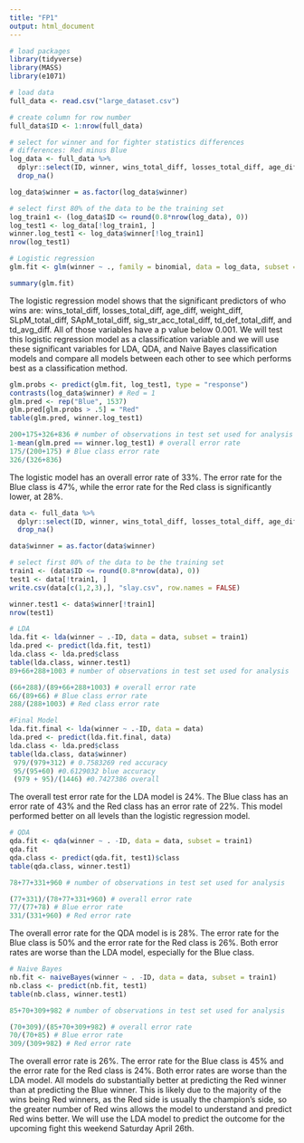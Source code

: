 ```yaml
---
title: "FP1"
output: html_document
---
```


```r
# load packages
library(tidyverse)
library(MASS)
library(e1071)
```

```r
# load data
full_data <- read.csv("large_dataset.csv")
```

```r
# create column for row number
full_data$ID <- 1:nrow(full_data)

# select for winner and for fighter statistics differences
# differences: Red minus Blue
log_data <- full_data %>%
  dplyr::select(ID, winner, wins_total_diff, losses_total_diff, age_diff, height_diff, weight_diff, reach_diff, SLpM_total_diff, SApM_total_diff, sig_str_acc_total_diff, td_acc_total_diff, str_def_total_diff, td_def_total_diff, sub_avg_diff, td_avg_diff) %>%
  drop_na()

log_data$winner = as.factor(log_data$winner)

# select first 80% of the data to be the training set
log_train1 <- (log_data$ID <= round(0.8*nrow(log_data), 0))
log_test1 <- log_data[!log_train1, ]
winner.log_test1 <- log_data$winner[!log_train1]
nrow(log_test1)
```

```r
# Logistic regression
glm.fit <- glm(winner ~ ., family = binomial, data = log_data, subset = log_train1)

summary(glm.fit)
```
The logistic regression model shows that the significant predictors of who wins are: wins_total_diff, losses_total_diff, age_diff, weight_diff, SLpM_total_diff, SApM_total_diff, sig_str_acc_total_diff, td_def_total_diff, and td_avg_diff. All of those variables have a p value below 0.001. We will test this logistic regression model as a classification variable and we will use these significant variables for LDA, QDA, and Naive Bayes classification models and compare all models between each other to see which performs best as a classification method.

```r
glm.probs <- predict(glm.fit, log_test1, type = "response")
contrasts(log_data$winner) # Red = 1
glm.pred <- rep("Blue", 1537)
glm.pred[glm.probs > .5] = "Red"
table(glm.pred, winner.log_test1)

200+175+326+836 # number of observations in test set used for analysis
1-mean(glm.pred == winner.log_test1) # overall error rate
175/(200+175) # Blue class error rate
326/(326+836)
```
The logistic model has an overall error rate of 33%. The error rate for the Blue class is 47%, while the error rate for the Red class is significantly lower, at 28%.

```r
data <- full_data %>%
  dplyr::select(ID, winner, wins_total_diff, losses_total_diff, age_diff, weight_diff, SLpM_total_diff, SApM_total_diff, sig_str_acc_total_diff, td_def_total_diff, td_avg_diff) %>%
  drop_na()

data$winner = as.factor(data$winner)

```

```r
# select first 80% of the data to be the training set
train1 <- (data$ID <= round(0.8*nrow(data), 0))
test1 <- data[!train1, ]
write.csv(data[c(1,2,3),], "slay.csv", row.names = FALSE)

winner.test1 <- data$winner[!train1]
nrow(test1)
```

```r
# LDA
lda.fit <- lda(winner ~ .-ID, data = data, subset = train1)
lda.pred <- predict(lda.fit, test1)
lda.class <- lda.pred$class
table(lda.class, winner.test1)
89+66+288+1003 # number of observations in test set used for analysis

(66+288)/(89+66+288+1003) # overall error rate
66/(89+66) # Blue class error rate
288/(288+1003) # Red class error rate

#Final Model
lda.fit.final <- lda(winner ~ .-ID, data = data)
lda.pred <- predict(lda.fit.final, data)
lda.class <- lda.pred$class
table(lda.class, data$winner)
 979/(979+312) # 0.7583269 red accuracy
 95/(95+60) #0.6129032 blue accuracy
 (979 + 95)/(1446) #0.7427386 overall

```
The overall test error rate for the LDA model is 24%. The Blue class has an error rate of 43% and the Red class has an error rate of 22%. This model performed better on all levels than the logistic regression model.

```r
# QDA 
qda.fit <- qda(winner ~ . -ID, data = data, subset = train1)
qda.fit
qda.class <- predict(qda.fit, test1)$class
table(qda.class, winner.test1)

78+77+331+960 # number of observations in test set used for analysis

(77+331)/(78+77+331+960) # overall error rate
77/(77+78) # Blue error rate
331/(331+960) # Red error rate
```
The overall error rate for the QDA model is is 28%. The error rate for the Blue class is 50% and the error rate for the Red class is 26%. Both error rates are worse than the LDA model, especially for the Blue class.

```r
# Naive Bayes
nb.fit <- naiveBayes(winner ~ . -ID, data = data, subset = train1)
nb.class <- predict(nb.fit, test1)
table(nb.class, winner.test1)

85+70+309+982 # number of observations in test set used for analysis

(70+309)/(85+70+309+982) # overall error rate
70/(70+85) # Blue error rate
309/(309+982) # Red error rate
```
The overall error rate is 26%. The error rate for the Blue class is 45% and the error rate for the Red class is 24%. Both error rates are worse than the LDA model. All models do substantially better at predicting the Red winner than at predicting the Blue winner. This is likely due to the majority of the wins being Red winners, as the Red side is usually the champion's side, so the greater number of Red wins allows the model to understand and predict Red wins better. We will use the LDA model to predict the outcome for the upcoming fight this weekend Saturday April 26th. 

